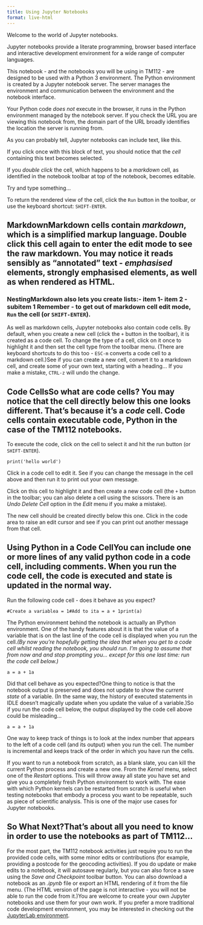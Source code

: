```yaml
---
title: Using Jupyter Notebooks
format: live-html
---
```



Welcome to the world of Jupyter notebooks.

Jupyter notebooks provide a literate programming, browser based interface and interactive development environment for a wide range of computer languages.

This notebook - and the notebooks you will be using in TM112 - are designed to be used with a Python 3 environment. The Python environment is created by a Jupyter notebook server. The server manages the environment and communication between the environment and the notebook interface.

Your Python code *does not* execute in the browser, it runs in the Python environment managed by the notebook server. If you check the URL you are viewing this notebook from, the domain part of the URL broadly identifies the location the server is running from.

As you can probably tell, Jupyter notebooks can include text, like this.

If you click once with this block of text, you should notice that the *cell* containing this text becomes selected.

If you *double click* the cell, which happens to be a *markdown* cell, as identified in the notebook toolbar at top of the notebook, becomes editable.

Try and type something...

To return the rendered view of the cell, click the `Run` button in the toolbar, or use the keyboard shortcut: `SHIFT-ENTER`.


## MarkdownMarkdown cells contain *markdown*, which is a simplified markup language. Double click this cell again to enter the edit mode to see the raw markdown. You may notice it reads sensibly as "annotated" text - *emphasised* elements, __strongly emphasised__ elements, as well as when rendered as HTML.

### NestingMarkdown also lets you create lists:- item 1- item 2  - subitem 1  Remember - to get out of markdown cell edit mode, `Run` the cell (or `SHIFT-ENTER`).

As well as markdown cells, Jupyter notebooks also contain code cells. By default, when you create a new cell (click the `+` button in the toolbar), it is created as a code cell. To change the type of a cell, click on it once to highlight it and then set the cell type from the toolbar menu. (There are keyboard shortcuts to do this too - `ESC-m` converts a code cell to a markdown cell.)See if you can create a new cell, convert it to a markdown cell, and create some of your own text, starting with a heading... If you make a mistake, `CTRL-z` will undo the change.

## Code CellsSo what are code cells? You may notice that the cell directly below this one looks different. That's because it's a *code* cell. Code cells contain executable code, Python in the case of the TM112 notebooks.

To execute the code, click on the cell to select it and hit the run button (or `SHIFT-ENTER`).

```pyodide
print('hello world')
```

Click in a code cell to edit it. See if you can change the message in the cell above and then run it to print out your own message.

Click on this cell to highlight it and then create a new code cell (the `+` button in the toolbar; you can also delete a cell using the scissors. There is an *Undo Delete Cell* option in the *Edit* menu if you make a mistake).

The new cell should be created directly below this one. Click in the code area to raise an edit cursor and see if you can print out another message from that cell.

## Using Python in a Code CellYou can include one or more lines of any valid python code in a code cell, including comments. When you run the code cell, the code is executed and state is updated in the normal way.

Run the following code cell - does it behave as you expect?

```pyodide
#Create a variablea = 1#Add to ita = a + 1print(a)
```

The Python environment behind the notebook is actually an IPython environment. One of the handy features about it is that the value of a variable that is on the last line of the code cell is displayed when you run the cell.*(By now you're hopefully getting the idea that when you get to a code cell whilst reading the notebook, you should run. I'm going to assume that from now and and stop prompting you... except for this one last time: run the code cell below.)*

```pyodide
a = a + 1a
```

Did that cell behave as you expected?One thing to notice is that the notebook output is preserved and does not update to show the *current state* of a variable. (In the same way, the history of executed statements in IDLE doesn't magically update when you update the value of a variable.)So if you run the code cell below, the output displayed by the code cell above could be misleading...

```pyodide
a = a + 1a
```

One way to keep track of things is to look at the index number that appears to the left of a code cell (and its output) when you run the cell. The number is incremental and keeps track of the order in which you have run the cells.

If you want to run a notebook from scratch, as a blank slate, you can kill the current Python process and create a new one. From the *Kernel* menu, select one of the *Restart* options. This will throw away all state you have set and give you a completely fresh Python environment to work with. The ease with which Python kernels can be restarted from scratch is useful when testing notebooks that embody a process you want to be repeatable, such as piece of scientific analysis. This is one of the major use cases for Jupyter notebooks. 

## So What Next?That's about all you need to know in order to use the notebooks as part of TM112...

For the most part, the TM112 notebook activities just require you to run the provided code cells, with some minor edits or contributions (for example, providing a postcode for the geocoding activities). If you do update or make edits to a notebook, it will autosave regularly, but you can also force a save using the *Save and Checkpoint* toolbar button. You can also download a notebook as an *.ipynb* file or export an HTML  rendering of it from the file menu. (The HTML version of the page is not interactive - you will not be able to run the code from it.)You are welcome to create your own Jupyter notebooks and use them for your own work. If you prefer a more traditional code development environment, you may be interested in checking out the [JupyterLab environment](https://blog.jupyter.org/jupyterlab-is-ready-for-users-5a6f039b8906).

